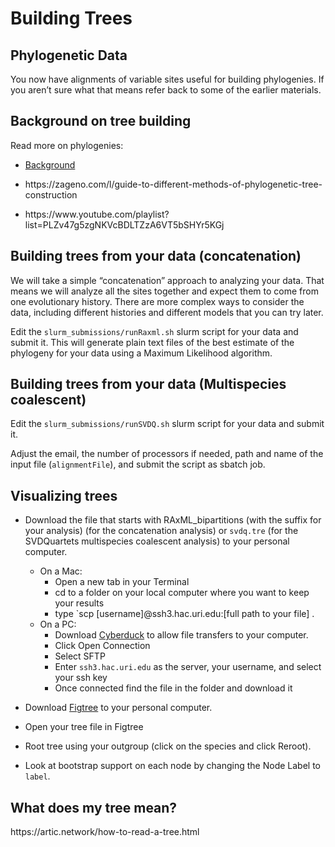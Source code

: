 # Building Trees

## Phylogenetic Data

You now have alignments of variable sites useful for building phylogenies.
If you aren't sure what that means refer back to some of the earlier materials.

## Background on tree building

Read more on phylogenies:

* [Background](https://www.ebi.ac.uk/training-beta/online/courses/introduction-to-phylogenetics/what-is-a-phylogeny/aspects-of-phylogenies/)

* https://zageno.com/l/guide-to-different-methods-of-phylogenetic-tree-construction

* https://www.youtube.com/playlist?list=PLZv47g5zgNKVcBDLTZzA6VT5bSHYr5KGj

## Building trees from your data (concatenation)

We will take a simple "concatenation" approach to analyzing your data.
That means we will analyze all the sites together and expect them to come from one evolutionary history.
There are more complex ways to consider the data, including different histories and different models that you can try later.

Edit the `slurm_submissions/runRaxml.sh` slurm script for your data and submit it.
This will generate plain text files of the best estimate of the phylogeny for your data using a Maximum Likelihood algorithm.

## Building trees from your data (Multispecies coalescent)

Edit the `slurm_submissions/runSVDQ.sh` slurm script for your data and submit it.

Adjust the email, the number of processors if needed, path and name of the input file (`alignmentFile`), and submit the script as sbatch job.

## Visualizing trees

* Download the file that starts with RAxML_bipartitions (with the suffix for your analysis) (for the concatenation analysis) or `svdq.tre` (for the SVDQuartets multispecies coalescent analysis) to your personal computer.
  - On a Mac:
    * Open a new tab in your Terminal
    * cd to a folder on your local computer where you want to keep your results
    * type `scp [username]@ssh3.hac.uri.edu:[full path to your file] .
  - On a PC:
    * Download [Cyberduck](https://cyberduck.io/) to allow file transfers to your computer.
    * Click Open Connection
    * Select SFTP
    * Enter `ssh3.hac.uri.edu` as the server, your username, and select your ssh key
    * Once connected find the file in the folder and download it

* Download [Figtree](https://github.com/rambaut/figtree/releases) to your personal computer.

* Open your tree file in Figtree
* Root tree using your outgroup (click on the species and click Reroot).
* Look at bootstrap support on each node by changing the Node Label to `label`.

## What does my tree mean?

https://artic.network/how-to-read-a-tree.html
